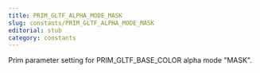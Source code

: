 ```yaml
---
title: PRIM_GLTF_ALPHA_MODE_MASK
slug: constants/PRIM_GLTF_ALPHA_MODE_MASK
editorial: stub
category: constants
---
```


<LSLConstant
	name="PRIM_GLTF_ALPHA_MODE_MASK"
	type="integer"
	value="2"
/>

Prim parameter setting for PRIM_GLTF_BASE_COLOR alpha mode &quot;MASK&quot;.
